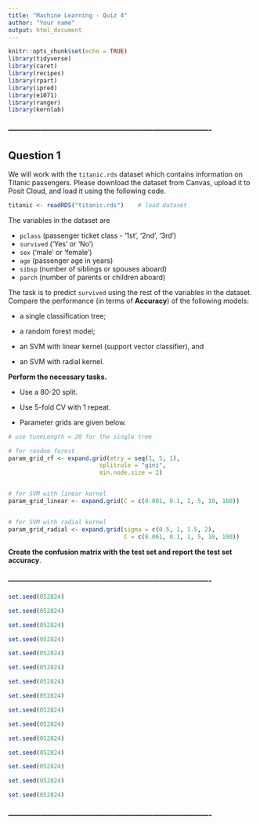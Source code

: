 ```yaml
---
title: "Machine Learning - Quiz 4"
author: "Your name"
output: html_document
---
```


```r
knitr::opts_chunk$set(echo = TRUE)
library(tidyverse)
library(caret)
library(recipes)
library(rpart)
library(ipred)
library(e1071)
library(ranger)
library(kernlab)
```

### ----------------------------------------------------------------------------

## Question 1  

We will work with the `titanic.rds` dataset which contains information on Titanic passengers. Please download the dataset from Canvas, upload it to Posit Cloud, and load it using the following code.

```r
titanic <- readRDS("titanic.rds")    # load dataset
```


The variables in the dataset are

* `pclass` (passenger ticket class - '1st', '2nd', '3rd')
* `survived` ('Yes' or 'No')
* `sex` ('male' or 'female')
* `age` (passenger age in years)
* `sibsp` (number of siblings or spouses aboard)
* `parch` (number of parents or children aboard)


The task is to predict `survived` using the rest of the variables in the dataset. Compare the performance (in terms of **Accuracy**) of the following models:

* a single classification tree;

* a random forest model;

* an SVM with linear kernel (support vector classifier), and

* an SVM with radial kernel.


**Perform the necessary tasks.**

* Use a 80-20 split.

* Use 5-fold CV with 1 repeat.

* Parameter grids are given below.

```r
# use tuneLength = 20 for the single tree

# for random forest
param_grid_rf <- expand.grid(mtry = seq(1, 5, 1),    
                          splitrule = "gini",
                          min.node.size = 2)


# for SVM with linear kernel 
param_grid_linear <- expand.grid(C = c(0.001, 0.1, 1, 5, 10, 100))    


# for SVM with radial kernel
param_grid_radial <- expand.grid(sigma = c(0.5, 1, 1.5, 2),
                                 C = c(0.001, 0.1, 1, 5, 10, 100))    

```


**Create the confusion matrix with the test set and report the test set accuracy**.

### ----------------------------------------------------------------------------

```r
set.seed(052824)


```

```r
set.seed(052824)


```

```r
set.seed(052824)


```

```r
set.seed(052824)


```

```r
set.seed(052824)


```

```r
set.seed(052824)


```

```r
set.seed(052824)


```

```r
set.seed(052824)


```

```r
set.seed(052824)


```

```r
set.seed(052824)


```

```r
set.seed(052824)


```

```r
set.seed(052824)


```

```r
set.seed(052824)


```

```r
set.seed(052824)


```

```r
set.seed(052824)


```
### ----------------------------------------------------------------------------
